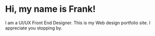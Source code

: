 # Hi, my name is Frank!

I am a UI/UX Front End Designer. This is my Web design portfolio site. I appreciate you stopping by.